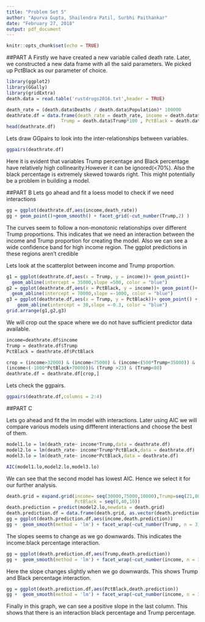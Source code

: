 ```yaml
---
title: "Problem Set 5"
author: "Apurva Gupta, Shailendra Patil, Surbhi Paithankar"
date: "February 27, 2018"
output: pdf_document
---
```


```r
knitr::opts_chunk$set(echo = TRUE)
```
##PART A
Firstly we have created a new variable called death rate. Later, we constructed a new data frame with all the said parameters. We picked up PctBlack as our parameter of choice.

```r
library(ggplot2)
library(GGally)
library(gridExtra)
death.data = read.table('rustdrugs2016.txt',header = TRUE)

death_rate = (death.data$Deaths / death.data$Population)* 100000
deathrate.df = data.frame(death_rate = death_rate, income = death.data$Income,
                    Trump = death.data$Trump*100 , PctBlack = death.data$PctBlack)
head(deathrate.df)

```
Lets draw GGpairs to look into the inter-relationships between variables.
```r
ggpairs(deathrate.df)
```

Here it is evident that variables Trump percentage and Black percentage have relatively high collinearity.However it can be ignored(<70%). Also the black percentage is extremely skewed towards right. This might potentially be a problem in building a model.

##PART B
Lets go ahead and fit a loess model to check if we need interactions
```r
gg = ggplot(deathrate.df,aes(income,death_rate))
gg + geom_point()+geom_smooth() + facet_grid(~cut_number(Trump,2) )
```
The curves seem to follow a non-monotonic relationships over different Trump proportions. This indicates that we need an interaction between the income and Trump proportion for creating the model. Also we can see a wide confidence band for high income region. The ggplot predictions in these regions aren't credible

Lets look at the scatterplot between income and Trump proportion.

```r
g1 = ggplot(deathrate.df,aes(x = Trump, y = income))+ geom_point()+
  geom_abline(intercept = 35000,slope =500, color = "blue")
g2 = ggplot(deathrate.df,aes(x = PctBlack, y = income))+ geom_point()+
  geom_abline(intercept = 70000,slope =-1000, color = "blue")
g3 = ggplot(deathrate.df,aes(x = Trump, y = PctBlack))+ geom_point() +
    geom_abline(intercept = 30,slope =-0.3, color = "blue")
grid.arrange(g1,g2,g3)
```

We will crop out the space where we do not have sufficient predictor data available.
```r
income=deathrate.df$income
Trump = deathrate.df$Trump
PctBlack = deathrate.df$PctBlack

crop = (income>32000) & (income<75000) & (income<(500*Trump+35000)) &
(income<(-1000*PctBlack+70000))& (Trump >23) & (Trump<80) 
deathrate.df = deathrate.df[crop,]

```

Lets check the ggpairs.
```r
ggpairs(deathrate.df,columns = 2:4)
```
##PART C 

Lets go ahead and fit the lm model with interactions. Later using AIC we will compare various models using diffferent interactions and choose the best of them.

```r
model1.lo = lm(death_rate~ income*Trump,data = deathrate.df)
model2.lo = lm(death_rate~ income*Trump*PctBlack,data = deathrate.df)
model3.lo = lm(death_rate~ income*PctBlack,data = deathrate.df)

AIC(model1.lo,model2.lo,model3.lo)

```
We can see that the second model has lowest AIC. Hence we select it for our further analysis.

```r
death.grid = expand.grid(income= seq(30000,75000,10000),Trump=seq(21,80,10),
                         PctBlack = seq(0,40,10))
death.prediction = predict(model2.lo,newdata = death.grid)
death.prediction.df = data.frame(death.grid, as.vector(death.prediction))
gg = ggplot(death.prediction.df,aes(income,death.prediction))
gg +  geom_smooth(method = 'lm') + facet_wrap(~cut_number(Trump, n = 3)+ cut_number(PctBlack,n = 3))
```
The slopes seems to change as we go downwards. This indicates the income:black percentage interaction.

```r
gg = ggplot(death.prediction.df,aes(Trump,death.prediction))
gg +  geom_smooth(method = 'lm') + facet_wrap(~cut_number(income, n = 3)+ cut_number(PctBlack,n = 3))
```

Here the slope changes slightly when we go downwards. This shows Trump and Black percentage interaction.

```r
gg = ggplot(death.prediction.df,aes(PctBlack,death.prediction))
gg +  geom_smooth(method = 'lm') + facet_wrap(~cut_number(income, n = 3)+ cut_number(Trump,n = 3))
```
Finally in this graph, we can see a positive slope in the last column. This shows that there is an interaction black percentage and Trump percentage.
